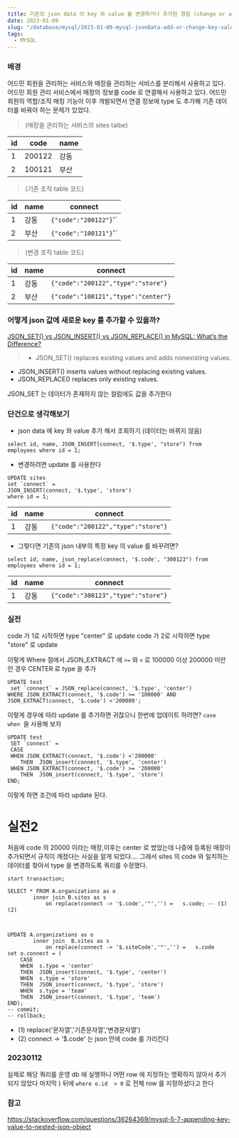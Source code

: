 ```yaml
---
title: 기존의 json data 의 key 와 value 를 변경하거나 추가한 경험 (change or add the key and value of json data in MySQL)
date: 2023-01-09
slug: "/database/mysql/2023-01-09-mysql-jsonData-add-or-change-key-value"
tags:
  - MYSQL
---
```


### 배경
어드민 회원을 관리하는 서비스와 매장을 관리하는 서비스를 분리해서 사용하고 있다.
어드민 회원 관리 서비스에서 매장의 정보를 code 로 연결해서 사용하고 있다.
어드민 회원의 역할/조직 매칭 기능이 이후 개발되면서
연결 정보에 type 도 추가해 기존 데이터를 바꿔야 하는 문제가 있었다.

> (매장을 관리하는 서비스의 sites talbe)

|id|code|name|
|---|---|---|
|1|200122|강동|
|2|100121|부산|
> (기존 조직 table 코드)

|id|name|connect|
|---|---|---|
|1|강동|`{"code":"200122"}`'`|
|2|부산|`{"code":"100121"}`'`|

> (변경 조직 table 코드)

|id|name|connect|
|---|---|---|
|1|강동|`{"code":"200122","type":"store"}`|
|2|부산|`{"code":"100121","type":"center"}`|


### 어떻게 json 값에 새로운 key 를 추가할 수 있을까?
 [JSON_SET() vs JSON_INSERT() vs JSON_REPLACE() in MySQL: What’s the Difference?](https://database.guide/json_set-vs-json_insert-vs-json_replace-in-mysql-whats-the-difference/)

> * JSON_SET() replaces existing values and adds nonexisting values.
  * JSON_INSERT() inserts values without replacing existing values.
  * JSON_REPLACE() replaces only existing values.

JSON_SET 는 데이터가 존재하지 않는 컬럼에도 값을 추가한다



### 단건으로 생각해보기

* json data 에 key 와 value 추가 해서 조회하기 (데이터는 바뀌지 않음)
```
select id, name, JSON_INSERT(connect, '$.type', "store") from employees where id = 1;
```

* 변경하려면 update 를 사용한다
```
UPDATE sites
set `connect` =
JSON_INSERT(connect, '$.type', 'store')
where id = 1;
```


|id|name|connect|
|---|---|---|
|1|강동|`{"code":"200122","type":"store"}`|

* 그렇다면 기존의 json 내부의 특정 key 의 value 를 바꾸려면?

```
select id, name, json_replace(connect, '$.code', "300123") from employees where id = 1;
```
|id|name|connect|
|---|---|---|
|1|강동|`{"code":"300123","type":"store"}`|


### 실전

code 가 1로 시작하면 type "center" 로 update
code 가 2로 시작하면 type "store" 로 update


이렇게 Where 절에서 JSON_EXTRACT 에 `>=` 와 `<` 로 100000 이상 200000 미만인 경우 CENTER 로 type 을 추가
```
UPDATE test
 set `connect` = JSON_replace(connect, '$.type', 'center')
WHERE JSON_EXTRACT(connect, '$.code') >= '100000' AND  JSON_EXTRACT(connect, '$.code') <'200000';
```

이렇게  경우에 따라 update 를 추가하면 귀찮으니 한번에 업데이트 하려면?
`case when `을 사용해 보자
```
UPDATE test
 SET `connect` =
 CASE
 WHEN JSON_EXTRACT(connect, '$.code') <'200000'
	THEN  JSON_insert(connect, '$.type', 'center')
 WHEN JSON_EXTRACT(connect, '$.code') >= '200000'
	THEN  JSON_insert(connect, '$.type', 'store')
END;
```
이렇게 하면 조건에 따라 update 된다.


# 실전2
처음에 code 의 20000 이라는 매장,이후는 center 로 썼었는데 나중에 등록된 매장이 추가되면서 규칙이 깨졌다는 사실을 알게 되었다....
그래서 sites 의 code 와 일치하는 데이터를 찾아서 type 을 변경하도록 쿼리를 수정했다.

```
start transaction;

SELECT * FROM A.organizations as o
        inner join B.sites as s
            on replace(connect -> '$.code','"','') =   s.code; -- (1) (2)



UPDATE A.organizations as o
        inner join  B.sites as s
            on replace(connect -> '$.siteCode','"','') =   s.code
set o.connect = (
    CASE
    WHEN  s.type = 'center'
    THEN  JSON_insert(connect, '$.type', 'center')
    WHEN  s.type = 'store'
    THEN  JSON_insert(connect, '$.type', 'store')
    WHEN  s.type = 'team'
    THEN  JSON_insert(connect, '$.type', 'team')
END);
-- commit;
-- rollback;

```
* (1) replace('문자열','기존문자열','변경문자열')
* (2) connect -> '$.code' 는 json 안에 code 를 가리킨다

### 20230112
실제로 해당 쿼리를 운영 db 에 실행하니 어떤 row 에 지정하는 명확하지 않아서 추가되지 않았다
마지막 ) 뒤에 `where o.id  > 0` 로 전체 row 를 지정하셨다고 한다

### 참고
https://stackoverflow.com/questions/36264369/mysql-5-7-appending-key-value-to-nested-json-object